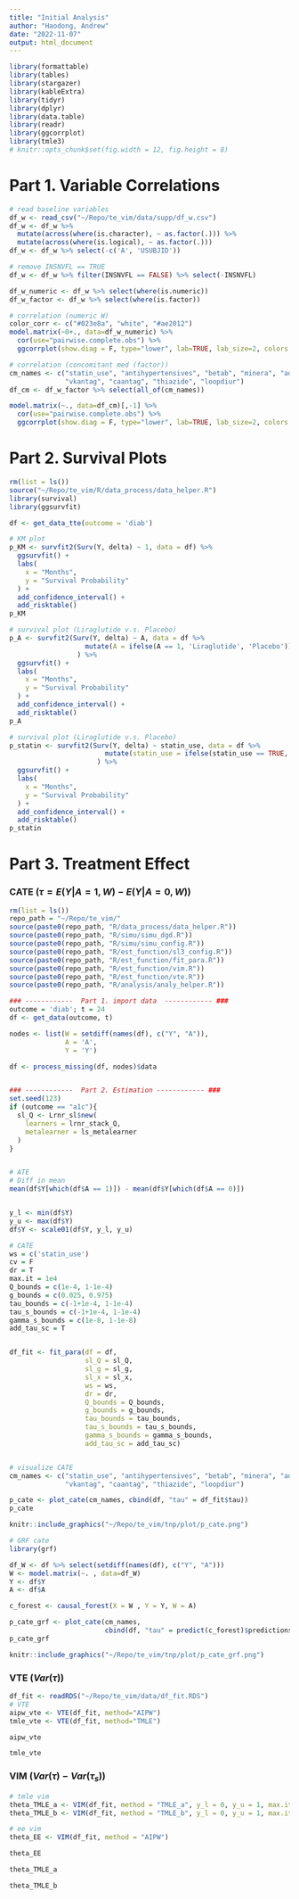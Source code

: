 ```yaml
---
title: "Initial Analysis"
author: "Haodong, Andrew"
date: "2022-11-07"
output: html_document
---
```


```r
library(formattable)
library(tables)
library(stargazer)
library(kableExtra)
library(tidyr)
library(dplyr)
library(data.table)
library(readr)
library(ggcorrplot)
library(tmle3)
# knitr::opts_chunk$set(fig.width = 12, fig.height = 8)
```

# Part 1. Variable Correlations
```r
# read baseline variables
df_w <- read_csv("~/Repo/te_vim/data/supp/df_w.csv")
df_w <- df_w %>% 
  mutate(across(where(is.character), ~ as.factor(.))) %>% 
  mutate(across(where(is.logical), ~ as.factor(.))) 
df_w <- df_w %>% select(-c('A', 'USUBJID'))

# remove INSNVFL == TRUE
df_w <- df_w %>% filter(INSNVFL == FALSE) %>% select(-INSNVFL)

df_w_numeric <- df_w %>% select(where(is.numeric))
df_w_factor <- df_w %>% select(where(is.factor))
```

```r
# correlation (numeric W)
color_corr <- c("#023e8a", "white", "#ae2012")
model.matrix(~0+., data=df_w_numeric) %>% 
  cor(use="pairwise.complete.obs") %>% 
  ggcorrplot(show.diag = F, type="lower", lab=TRUE, lab_size=2, colors = color_corr)
```

```r
# correlation (concomitant med (factor))
cm_names <- c("statin_use", "antihypertensives", "betab", "minera", "adp",
              "vkantag", "caantag", "thiazide", "loopdiur")
df_cm <- df_w_factor %>% select(all_of(cm_names))

model.matrix(~., data=df_cm)[,-1] %>% 
  cor(use="pairwise.complete.obs") %>% 
  ggcorrplot(show.diag = F, type="lower", lab=TRUE, lab_size=2, colors = color_corr)
```


# Part 2. Survival Plots
```r
rm(list = ls())
source("~/Repo/te_vim/R/data_process/data_helper.R")
library(survival)
library(ggsurvfit)

df <- get_data_tte(outcome = 'diab')
```

```r
# KM plot
p_KM <- survfit2(Surv(Y, delta) ~ 1, data = df) %>% 
  ggsurvfit() +
  labs(
    x = "Months",
    y = "Survival Probability"
  ) + 
  add_confidence_interval() + 
  add_risktable()
p_KM
```

```r
# survival plot (Liraglutide v.s. Placebo)
p_A <- survfit2(Surv(Y, delta) ~ A, data = df %>% 
                   mutate(A = ifelse(A == 1, 'Liraglutide', 'Placebo'))
                 ) %>% 
  ggsurvfit() +
  labs(
    x = "Months",
    y = "Survival Probability"
  ) + 
  add_confidence_interval() +
  add_risktable()
p_A
```

```r
# survival plot (Liraglutide v.s. Placebo)
p_statin <- survfit2(Surv(Y, delta) ~ statin_use, data = df %>% 
                        mutate(statin_use = ifelse(statin_use == TRUE, 'Statin', 'Non-statin'))
                      ) %>% 
  ggsurvfit() +
  labs(
    x = "Months",
    y = "Survival Probability"
  ) + 
  add_confidence_interval() +
  add_risktable()
p_statin
```

# Part 3. Treatment Effect
### CATE ($\tau = E(Y|A=1,W) - E(Y|A=0,W)$)
```r
rm(list = ls())
repo_path = "~/Repo/te_vim/"
source(paste0(repo_path, "R/data_process/data_helper.R"))
source(paste0(repo_path, "R/simu/simu_dgd.R")) 
source(paste0(repo_path, "R/simu/simu_config.R"))
source(paste0(repo_path, "R/est_function/sl3_config.R"))
source(paste0(repo_path, "R/est_function/fit_para.R"))
source(paste0(repo_path, "R/est_function/vim.R"))
source(paste0(repo_path, "R/est_function/vte.R"))
source(paste0(repo_path, "R/analysis/analy_helper.R"))
```

```r
### ------------  Part 1. import data  ------------ ###
outcome = 'diab'; t = 24
df <- get_data(outcome, t)

nodes <- list(W = setdiff(names(df), c("Y", "A")),
              A = 'A',
              Y = 'Y')

df <- process_missing(df, nodes)$data


### ------------  Part 2. Estimation ------------ ###
set.seed(123)
if (outcome == "a1c"){
  sl_Q <- Lrnr_sl$new(
    learners = lrnr_stack_Q,
    metalearner = ls_metalearner
  )
}


# ATE
# Diff in mean
mean(df$Y[which(df$A == 1)]) - mean(df$Y[which(df$A == 0)])


y_l <- min(df$Y)
y_u <- max(df$Y)
df$Y <- scale01(df$Y, y_l, y_u)

# CATE
ws = c('statin_use')
cv = F
dr = T
max.it = 1e4
Q_bounds = c(1e-4, 1-1e-4)
g_bounds = c(0.025, 0.975)
tau_bounds = c(-1+1e-4, 1-1e-4)
tau_s_bounds = c(-1+1e-4, 1-1e-4)
gamma_s_bounds = c(1e-8, 1-1e-8)
add_tau_sc = T


df_fit <- fit_para(df = df,
                   sl_Q = sl_Q, 
                   sl_g = sl_g,
                   sl_x = sl_x,
                   ws = ws,
                   dr = dr,
                   Q_bounds = Q_bounds,
                   g_bounds = g_bounds,
                   tau_bounds = tau_bounds,
                   tau_s_bounds = tau_s_bounds,
                   gamma_s_bounds = gamma_s_bounds,
                   add_tau_sc = add_tau_sc)


# visualize CATE
cm_names <- c("statin_use", "antihypertensives", "betab", "minera", "adp",
              "vkantag", "caantag", "thiazide", "loopdiur")

p_cate <- plot_cate(cm_names, cbind(df, "tau" = df_fit$tau))
p_cate
```

```r
knitr::include_graphics("~/Repo/te_vim/tnp/plot/p_cate.png")
```

```r
# GRF cate
library(grf)

df_W <- df %>% select(setdiff(names(df), c("Y", "A")))
W <- model.matrix(~. , data=df_W)
Y <- df$Y
A <- df$A

c_forest <- causal_forest(X = W , Y = Y, W = A)

p_cate_grf <- plot_cate(cm_names, 
                        cbind(df, "tau" = predict(c_forest)$predictions))
p_cate_grf
```

```r
knitr::include_graphics("~/Repo/te_vim/tnp/plot/p_cate_grf.png")
```

### VTE ($Var(\tau)$)
```r
df_fit <- readRDS("~/Repo/te_vim/data/df_fit.RDS")
# VTE 
aipw_vte <- VTE(df_fit, method="AIPW")
tmle_vte <- VTE(df_fit, method="TMLE")
```

```r
aipw_vte
```

```r
tmle_vte
```


### VIM ($Var(\tau) - Var(\tau_s)$)
```r
# tmle vim
theta_TMLE_a <- VIM(df_fit, method = "TMLE_a", y_l = 0, y_u = 1, max.it = 1e4)
theta_TMLE_b <- VIM(df_fit, method = "TMLE_b", y_l = 0, y_u = 1, max.it = 1e4)

# ee vim
theta_EE <- VIM(df_fit, method = "AIPW")
```

```r
theta_EE
```

```r
theta_TMLE_a
```

```r
theta_TMLE_b
```





